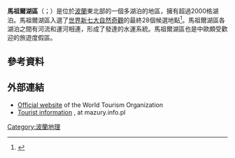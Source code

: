 {{Infobox settlement
| name             = 馬祖爾湖區
| native_name      = <small>''Pojezierze Mazurskie''</small>
| native_name_lang = pl
| image_skyline    = Szeroki Ostrow-widok na Sniardwy.jpg
| image_size       = 325px
| image_caption    = 波蘭最大湖泊希尼亞爾德維湖([[Śniardwy|Śniardwy]])
| image_map        = Pojezierze Mazurskie.png
| map_caption      = 馬祖爾湖位置
| coordinates      = {{coord|54|00|N|22|00|E|display=inline,title}}
| subdivision_type    = 國家
| subdivision_name    = 波蘭
| area_total_km2      = 52,000
| area_land_km2       = 
| area_water_km2      = 
| website             = {{URL|mazury.info.pl/atrakcje}}
}}

'''馬祖爾湖區'''（{{lang-pl|Pojezierze Mazurskie}}；{{lang-de|Masurische Seenplatte}}）是位於[[波蘭|波蘭]]東北部的一個多湖泊的地區，擁有超過2000格湖泊。馬祖爾湖區入選了[[世界新七大自然奇觀|世界新七大自然奇觀]]的最終28個候選地點<ref name="poland24h.pl">{{cite web | url=http://poland24h.pl/atrakcje-w-regionie/Pojezierze-Mazurskie-17/ | title=Pojezierze Mazurskie | publisher=VC. Travelling Polska | work=Najpiękniejsze miejsca w Polsce | date=2009 | accessdate=6 September 2014 | format=Internet Archive | deadurl=yes | archiveurl=https://web.archive.org/web/20130820114256/http://poland24h.pl/atrakcje-w-regionie/Pojezierze-Mazurskie-17/ | archivedate=2013-08-20}}</ref>。馬祖爾湖區各湖泊之間有河流和運河相連，形成了發達的水運系統。馬祖爾湖區也是中歐頗受歡迎的旅遊度假區。

==參考資料==
{{Reflist}}
==外部連結==
* [https://web.archive.org/web/20110407024823/http://unwto.org/ Official website] of the World Tourism Organization
* [http://mazury.info.pl/ Tourist information] {{Wayback|url=http://mazury.info.pl/ |date=20210525042447 }}, at mazury.info.pl {{pl icon}}
[[Category:波蘭地理|Category:波蘭地理]]